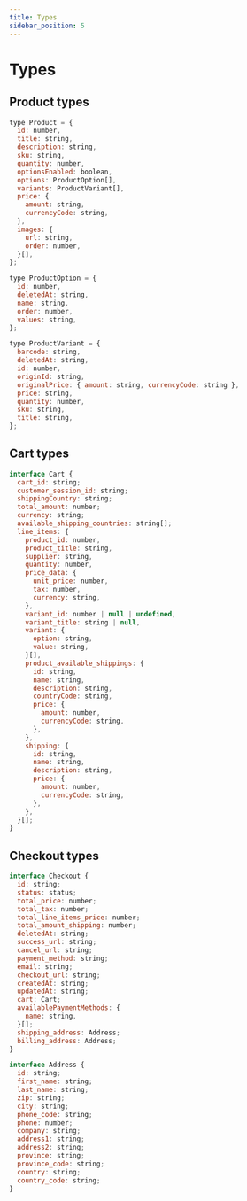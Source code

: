 ```yaml
---
title: Types
sidebar_position: 5
---
```


# Types

## Product types

```js
type Product = {
  id: number,
  title: string,
  description: string,
  sku: string,
  quantity: number,
  optionsEnabled: boolean,
  options: ProductOption[],
  variants: ProductVariant[],
  price: {
    amount: string,
    currencyCode: string,
  },
  images: {
    url: string,
    order: number,
  }[],
};

type ProductOption = {
  id: number,
  deletedAt: string,
  name: string,
  order: number,
  values: string,
};

type ProductVariant = {
  barcode: string,
  deletedAt: string,
  id: number,
  originId: string,
  originalPrice: { amount: string, currencyCode: string },
  price: string,
  quantity: number,
  sku: string,
  title: string,
};
```

## Cart types

```js
interface Cart {
  cart_id: string;
  customer_session_id: string;
  shippingCountry: string;
  total_amount: number;
  currency: string;
  available_shipping_countries: string[];
  line_items: {
    product_id: number,
    product_title: string,
    supplier: string,
    quantity: number,
    price_data: {
      unit_price: number,
      tax: number,
      currency: string,
    },
    variant_id: number | null | undefined,
    variant_title: string | null,
    variant: {
      option: string,
      value: string,
    }[],
    product_available_shippings: {
      id: string,
      name: string,
      description: string,
      countryCode: string,
      price: {
        amount: number,
        currencyCode: string,
      },
    },
    shipping: {
      id: string,
      name: string,
      description: string,
      price: {
        amount: number,
        currencyCode: string,
      },
    },
  }[];
}
```

## Checkout types

```js
interface Checkout {
  id: string;
  status: status;
  total_price: number;
  total_tax: number;
  total_line_items_price: number;
  total_amount_shipping: number;
  deletedAt: string;
  success_url: string;
  cancel_url: string;
  payment_method: string;
  email: string;
  checkout_url: string;
  createdAt: string;
  updatedAt: string;
  cart: Cart;
  availablePaymentMethods: {
    name: string,
  }[];
  shipping_address: Address;
  billing_address: Address;
}

interface Address {
  id: string;
  first_name: string;
  last_name: string;
  zip: string;
  city: string;
  phone_code: string;
  phone: number;
  company: string;
  address1: string;
  address2: string;
  province: string;
  province_code: string;
  country: string;
  country_code: string;
}
```
